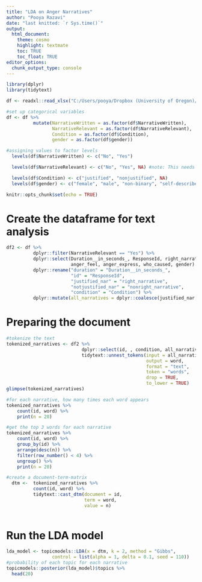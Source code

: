 ```yaml
---
title: "LDA on Anger Narratives"
author: "Pooya Razavi"
date: "last knitted: `r Sys.time()`"
output: 
  html_document:
    theme: cosmo
    highlight: textmate
    toc: TRUE
    toc_float: TRUE
editor_options: 
  chunk_output_type: console
---
```


```r
library(dplyr)
library(tidytext)

df <- readxl::read_xlsx("C:/Users/pooya/Dropbox (University of Oregon)/Anger Dissertation/Prototype study analysis/dataset1/ProcessedData_PR.F21.xlsx")

#set up categorical variables
df <- df %>% 
          mutate(NarrativeWritten = as.factor(df$NarrativeWritten),
                 NarrativeRelevant = as.factor(df$NarrativeRelevant),
                 Condition = as.factor(df$Condition),
                 gender = as.factor(df$gender))

#assigning values to factor levels
  levels(df$NarrativeWritten) <- c("No", "Yes")

  levels(df$NarrativeRelevant) <- c("No", "Yes", NA) #note: This needs to be updated in the dataset after all naratives have been coded by RAs

  levels(df$Condition) <- c("justified", "nonjustified", NA)
  levels(df$gender) <- c("female", "male", "non-binary", "self-describe", "prefer_not")

knitr::opts_chunk$set(echo = TRUE)
```


# Create the dataframe for text analysis

```r
df2 <- df %>% 
          dplyr::filter(NarrativeRelevant == "Yes") %>% 
          dplyr::select(Duration__in_seconds_, ResponseId, right_narrative, nonright_narrative, Condition, 
                        anger_feel, anger_express, who_caused, gender) %>% 
          dplyr::rename("duration" = "Duration__in_seconds_",
                        "id" = "ResponseId",
                        "justified_nar" = "right_narrative",
                        "notjustified_nar" = "nonright_narrative",
                        "condition" = "Condition") %>% 
          dplyr::mutate(all_narratives = dplyr::coalesce(justified_nar, notjustified_nar))


```

# Preparing the document

```r
#tokenize the text
tokenized_narratives <- df2 %>% 
                            dplyr::select(id, , condition, all_narratives) %>% 
                            tidytext::unnest_tokens(input = all_narratives,
                                                    output = word,
                                                    format = "text",
                                                    token = "words",
                                                    drop = TRUE,
                                                    to_lower = TRUE)
glimpse(tokenized_narratives)

#for each narrative, how many times each word appears
tokenized_narratives %>% 
    count(id, word) %>% 
    print(n = 20)

#get the top 3 words for each narrative
tokenized_narratives %>% 
    count(id, word) %>% 
    group_by(id) %>% 
    arrange(desc(n)) %>% 
    filter(row_number() < 4) %>% 
    ungroup() %>% 
    print(n = 20)

#create a document-term-matrix
  dtm <-  tokenized_narratives %>% 
          count(id, word) %>% 
          tidytext::cast_dtm(document = id,
                             term = word,
                             value = n)
  

```


# Run the LDA model

```r
lda_model <- topicmodels::LDA(x = dtm, k = 2, method = "Gibbs",
                 control = list(alpha = 1, delta = 0.1, seed = 110))
#probability of each topic for each narrative
topicmodels::posterior(lda_model)$topics %>% 
  head(20)

```

